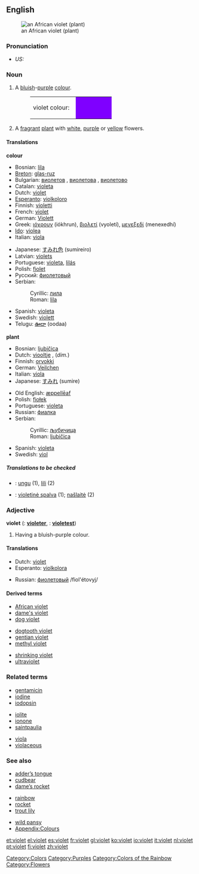 {{wikipedia}}
{{see|Violet}}
==English==
[[Image:Purple African Violet Top.JPG|thumb|an African violet (plant)]]

===Pronunciation===
*''US:'' {{IPA|/ˈvaɪlət/, /ˈvaɪ.ə.lət/}}

===Noun===
{{en-noun-reg}}

# A [[blue|bluish]]-[[purple]] [[colour]].
#:<table><tr><td>violet colour: &nbsp;</td><td bgcolor="#7F00FF" width="80">&nbsp; </td></tr></table>
# A [[fragrant]] [[plant]] with [[white]], [[purple]] or [[yellow]] flowers.

====Translations====
'''colour'''
{{top}}
*Bosnian: [[lila#Bosnian|lila]] {{f}}
*[[Breton]]: [[glas-ruz]]
*Bulgarian: [[виолетов]] {{m}}, [[виолетова]] {{f}}, [[виолетово]] {{n}}
*Catalan: [[violeta]]
*Dutch: [[#Dutch|violet]]
*[[Esperanto]]: [[violkoloro]]
*Finnish: [[violetti]]
*French: [[violet#French|violet]]
*German: [[Violett]]
*Greek: [[ιόχρουν]] (iókhrun), [[βιολετί]] (vyoletí), [[μενεξεδί]] (menexedhí)
*[[Ido]]: [[violea]]
*Italian: [[viola#Italian|viola]] {{m}}
{{mid}}
*Japanese: [[すみれ色]] (sumireiro)
*Latvian: [[violets]]
*Portuguese: [[violeta]], [[lilás]]
*Polish: [[fiolet]] {{m}}
*Русский: [[фиолетовый]]
*Serbian:
*:Cyrillic: [[лила#Serbian|лила]] {{f}}
*:Roman: [[lila#Serbian|lila]] {{f}}
*Spanish: [[violeta]] {{m}}
*Swedish: [[violett]]
*Telugu: [[ఊదా]] (oodaa)
{{bottom}}

'''plant'''
{{top}}
*Bosnian: [[ljubičica#Bosnian|ljubičica]] {{f}}
*Dutch: [[viooltje]] {{f}}, (''dim.'')
*Finnish: [[orvokki]]
*German: [[Veilchen]] {{n}}
*Italian: [[viola#Italian|viola]] {{f}}
*Japanese: [[すみれ]] (sumire)
{{mid}}
*Old English: [[æppelleaf|æppellēaf]]
*Polish: [[fiołek]] {{m}}
*Portuguese: [[violeta]]
*Russian: [[фиалка]] {{f}}
*Serbian:
*:Cyrillic: [[љубичица#Serbian|љубичица]] {{f}}
*:Roman: [[ljubičica#Serbian|ljubičica]] {{f}}
*Spanish: [[violeta]] {{f}}
*Swedish: [[viol]]
{{bottom}}

=====Translations to be checked=====
<!--Remove this section once all of the translations below have been moved into the tables above.-->
{{checktrans}}

*{{ttbc|Indonesian}}: [[ungu]] (1), [[lili]] (2)
*{{ttbc|Lithuanian}}: [[violetinė spalva]] {{f}} (1); [[našlaitė]] {{f}} (2)

===Adjective===
'''violet''' ({{compar}}: '''[[violeter]]''', {{superl}}: '''[[violetest]]''')

# {{colour}} Having a bluish-purple colour.

====Translations====
{{top}}
*Dutch: [[#Dutch|violet]]
*Esperanto: [[violkolora]]
{{mid}}
*Russian: [[фиолетовый]] /fiol'étovyj/
{{bottom}}

====Derived terms====
{{top3}}
*[[African violet]]
*[[dame's violet]]
*[[dog violet]]
{{mid3}}
*[[dogtooth violet]]
*[[gentian violet]]
*[[methyl violet]]
{{mid3}}
*[[shrinking violet]]
*[[ultraviolet]]
{{bottom}}

===Related terms===
{{top3}}
*[[gentamicin]]
*[[iodine]]
*[[iodopsin]]
{{mid3}}
*[[iolite]]
*[[ionone]]
*[[saintpaulia]]
{{mid3}}
*[[viola]]
*[[violaceous]]
{{bottom}}

===See also===
{{top3}}
*[[adder’s tongue]]
*[[cudbear]]
*[[dame’s rocket]]
{{mid3}}
*[[rainbow]]
*[[rocket]]
*[[trout lily]]
{{mid3}}
*[[wild pansy]]
*[[Wiktionary_Appendix:Colours|Appendix:Colours]]
{{bottom}}

[[Category:Colors]]
[[Category:Purples]]
[[Category:Colors of the Rainbow]]
[[Category:Flowers]]

[[et:violet]]
[[el:violet]]
[[es:violet]]
[[fr:violet]]
[[gl:violet]]
[[ko:violet]]
[[io:violet]]
[[it:violet]]
[[nl:violet]]
[[pt:violet]]
[[fi:violet]]
[[zh:violet]]
